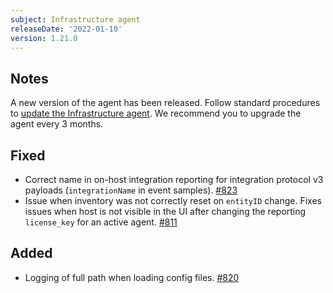 ```yaml
---
subject: Infrastructure agent
releaseDate: '2022-01-10'
version: 1.21.0
---
```


## Notes
A new version of the agent has been released. Follow standard procedures to [update the Infrastructure agent](/docs/infrastructure/install-configure-manage-infrastructure/update-or-uninstall/update-infrastructure-agent).
We recommend you to upgrade the agent every 3 months.

## Fixed
- Correct name in on-host integration reporting for integration protocol v3 payloads (`integrationName` in event samples). [#823](https://github.com/newrelic/infrastructure-agent/pull/823)
- Issue when inventory was not correctly reset on `entityID` change. Fixes issues when host is not visible in the UI after changing the reporting `license_key` for an active agent. [#811](https://github.com/newrelic/infrastructure-agent/pull/811)

## Added
- Logging of full path when loading config files. [#820](https://github.com/newrelic/infrastructure-agent/pull/820)
